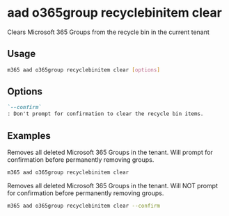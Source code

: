 
# aad o365group recyclebinitem clear

Clears Microsoft 365 Groups from the recycle bin in the current tenant

## Usage

```sh
m365 aad o365group recyclebinitem clear [options]
```

## Options

```md definition-list
`--confirm`
: Don't prompt for confirmation to clear the recycle bin items.
```

<Global />

## Examples

Removes all deleted Microsoft 365 Groups in the tenant. Will prompt for confirmation before permanently removing groups.

```sh
m365 aad o365group recyclebinitem clear
```

Removes all deleted Microsoft 365 Groups in the tenant. Will NOT prompt for confirmation before permanently removing groups.

```sh
m365 aad o365group recyclebinitem clear --confirm
```
